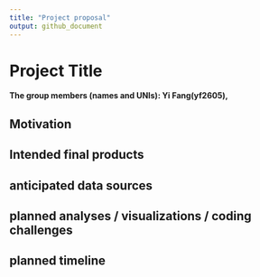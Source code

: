 ```yaml
---
title: "Project proposal"
output: github_document
---
```


# Project Title
**The group members (names and UNIs): Yi Fang(yf2605),**

## Motivation

## Intended final products

## anticipated data sources

## planned analyses / visualizations / coding challenges

## planned timeline
